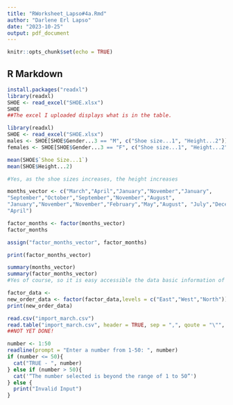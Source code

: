 ```yaml
---
title: "RWorksheet_Lapso#4a.Rmd"
author: "Darlene Erl Lapso"
date: "2023-10-25"
output: pdf_document
---
```


```r
knitr::opts_chunk$set(echo = TRUE)
```

## R Markdown

```r
install.packages("readxl")
library(readxl)
SHOE <- read_excel("SHOE.xlsx")
SHOE
##The excel I uploaded displays what is in the table.
``` 

```r
library(readxl)
SHOE <- read_excel("SHOE.xlsx")
males <- SHOE[SHOE$Gender...3 == "M", c("Shoe size...1", "Height...2")]
females <- SHOE[SHOE$Gender...3 == "F", c("Shoe size...1", "Height...2")]

```

```r
mean(SHOE$`Shoe Size...1`)
mean(SHOE$Height...2)
```

```r
#Yes, as the shoe sizes increases, the height increases
```

```r
months_vector <- c("March","April","January","November","January",
"September","October","September","November","August",
"January","November","November","February","May","August", "July","December","August","August","September","November","February",
"April")

factor_months <- factor(months_vector)
factor_months

assign("factor_months_vector", factor_months)

print(factor_months_vector)

```

```r
summary(months_vector)
summary(factor_months_vector)
#Yes of course, so it is easy accessible the data basic information of the table given such as; its length, class, mode, and how many are the each elements.
```

```r
factor_data <- 
new_order_data <- factor(factor_data,levels = c("East","West","North"))
print(new_order_data)
```

```r
read.csv("import_march.csv")
read.table("import_march.csv", header = TRUE, sep = ",", qoute = "\"", dec = ".", fill = TRUE)
##NOT YET DONE!
```

```r
number <- 1:50
readline(prompt = "Enter a number from 1-50: ", number)
if (number <= 50){
  cat("TRUE - ", number)
} else if (number > 50){
  cat('“The number selected is beyond the range of 1 to 50”')
} else {
  print("Invalid Input")
}
```









